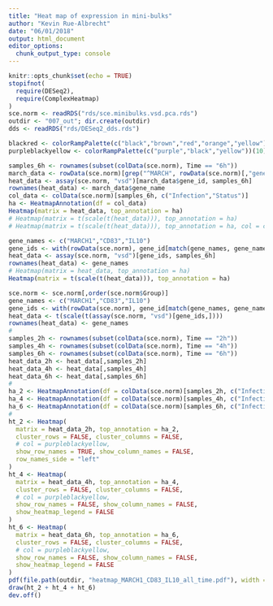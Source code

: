 ```yaml
---
title: "Heat map of expression in mini-bulks"
author: "Kevin Rue-Albrecht"
date: "06/01/2018"
output: html_document
editor_options:
  chunk_output_type: console
---
```


```r
knitr::opts_chunk$set(echo = TRUE)
stopifnot(
  require(DESeq2),
  require(ComplexHeatmap)
)
sce.norm <- readRDS("rds/sce.minibulks.vsd.pca.rds")
outdir <- "007_out"; dir.create(outdir)
dds <- readRDS("rds/DESeq2_dds.rds")
```

```r
blackred <- colorRampPalette(c("black","brown","red","orange","yellow"))(20)
purpleblackyellow <- colorRampPalette(c("purple","black","yellow"))(10)
```


```r
samples_6h <- rownames(subset(colData(sce.norm), Time == "6h"))
march_data <- rowData(sce.norm)[grep("^MARCH", rowData(sce.norm)[,"gene_name"]),]
heat_data <- assay(sce.norm, "vsd")[march_data$gene_id, samples_6h]
rownames(heat_data) <- march_data$gene_name
col_data <- colData(sce.norm)[samples_6h, c("Infection","Status")]
ha <- HeatmapAnnotation(df = col_data)
Heatmap(matrix = heat_data, top_annotation = ha)
# Heatmap(matrix = t(scale(t(heat_data))), top_annotation = ha)
# Heatmap(matrix = t(scale(t(heat_data))), top_annotation = ha, col = colors)
```

```r
gene_names <- c("MARCH1","CD83","IL10")
gene_ids <- with(rowData(sce.norm), gene_id[match(gene_names, gene_name)])
heat_data <- assay(sce.norm, "vsd")[gene_ids, samples_6h]
rownames(heat_data) <- gene_names
# Heatmap(matrix = heat_data, top_annotation = ha)
Heatmap(matrix = t(scale(t(heat_data))), top_annotation = ha)
```


```r
sce.norm <- sce.norm[,order(sce.norm$Group)]
gene_names <- c("MARCH1","CD83","IL10")
gene_ids <- with(rowData(sce.norm), gene_id[match(gene_names, gene_name)])
heat_data <- t(scale(t(assay(sce.norm, "vsd")[gene_ids,])))
rownames(heat_data) <- gene_names
#
samples_2h <- rownames(subset(colData(sce.norm), Time == "2h"))
samples_4h <- rownames(subset(colData(sce.norm), Time == "4h"))
samples_6h <- rownames(subset(colData(sce.norm), Time == "6h"))
heat_data_2h <- heat_data[,samples_2h]
heat_data_4h <- heat_data[,samples_4h]
heat_data_6h <- heat_data[,samples_6h]
#
ha_2 <- HeatmapAnnotation(df = colData(sce.norm)[samples_2h, c("Infection","Status")])
ha_4 <- HeatmapAnnotation(df = colData(sce.norm)[samples_4h, c("Infection","Status")])
ha_6 <- HeatmapAnnotation(df = colData(sce.norm)[samples_6h, c("Infection","Status")])
#
ht_2 <- Heatmap(
  matrix = heat_data_2h, top_annotation = ha_2,
  cluster_rows = FALSE, cluster_columns = FALSE,
  # col = purpleblackyellow,
  show_row_names = TRUE, show_column_names = FALSE,
  row_names_side = "left"
)
ht_4 <- Heatmap(
  matrix = heat_data_4h, top_annotation = ha_4,
  cluster_rows = FALSE, cluster_columns = FALSE,
  # col = purpleblackyellow,
  show_row_names = FALSE, show_column_names = FALSE,
  show_heatmap_legend = FALSE
)
ht_6 <- Heatmap(
  matrix = heat_data_6h, top_annotation = ha_6,
  cluster_rows = FALSE, cluster_columns = FALSE,
  # col = purpleblackyellow,
  show_row_names = FALSE, show_column_names = FALSE,
  show_heatmap_legend = FALSE
)
pdf(file.path(outdir, "heatmap_MARCH1_CD83_IL10_all_time.pdf"), width = 12, height = 3)
draw(ht_2 + ht_4 + ht_6)
dev.off()
```


